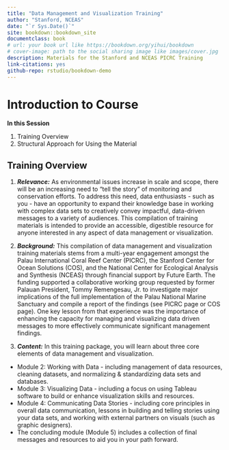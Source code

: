 ```yaml
--- 
title: "Data Management and Visualization Training"
author: "Stanford, NCEAS"
date: "`r Sys.Date()`"
site: bookdown::bookdown_site
documentclass: book
# url: your book url like https://bookdown.org/yihui/bookdown
# cover-image: path to the social sharing image like images/cover.jpg
description: Materials for the Stanford and NCEAS PICRC Training
link-citations: yes
github-repo: rstudio/bookdown-demo
---
```


# Introduction to Course

**In this Session**

1. Training Overview
2. Structural Approach for Using the Material

## Training Overview

1. ***Relevance:*** As environmental issues increase in scale and scope, there will be an increasing need to “tell the story” of monitoring and conservation efforts. To address this need, data enthusiasts - such as you - have an opportunity to expand their knowledge base in working with complex data sets to creatively convey impactful, data-driven messages to a variety of audiences. This compilation of training materials is intended to provide an accessible, digestible resource for anyone interested in any aspect of data management or visualization.

2. ***Background:*** This compilation of data management and visualization training materials stems from a multi-year engagement amongst the Palau International Coral Reef Center (PICRC), the Stanford Center for Ocean Solutions (COS), and the National Center for Ecological Analysis and Synthesis (NCEAS) through financial support by Future Earth. The funding supported a collaborative working group requested by former Palauan President, Tommy Remengesau, Jr. to investigate major implications of the full implementation of the Palau National Marine Sanctuary and compile a report of the findings (see PICRC page or COS page). One key lesson from that experience was the importance of enhancing the capacity for managing and visualizing data driven messages to more effectively communicate significant management findings.

3. ***Content:*** In this training package, you will learn about three core elements of data management and visualization.

  - Module 2: Working with Data - including management of data resources, cleaning datasets, and normalizing & standardizing data sets and databases.
  - Module 3: Visualizing Data - including a focus on using Tableau software to build or enhance visualization skills and resources.
  - Module 4: Communicating Data Stories - including core principles in overall data communication, lessons in building and telling stories using your data sets, and working with external partners on visuals (such as graphic designers).
  - The concluding module (Module 5) includes a collection of final messages and resources to aid you in your path forward.

